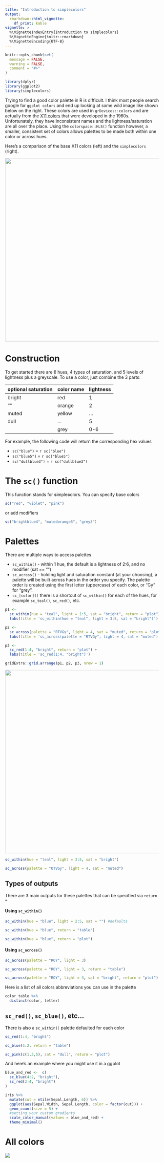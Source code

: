```yaml
---
title: "Introduction to simplecolors"
output: 
  rmarkdown::html_vignette:
    df_print: kable
vignette: >
  %\VignetteIndexEntry{Introduction to simplecolors}
  %\VignetteEngine{knitr::rmarkdown}
  %\VignetteEncoding{UTF-8}
---
```


```r
knitr::opts_chunk$set(
  message = FALSE,
  warning = FALSE,
  comment = "#>"
)
```

```r
library(dplyr)
library(ggplot2)
library(simplecolors)
```

Trying to find a good color palette in R is difficult. I think most people search google for `ggplot colors` and end up looking at some wild image like shown below on the right. These colors are used in `grDevices::colors` and are actually from the [X11 colors](https://en.wikipedia.org/wiki/X11_color_names) that were developed in the 1980s. Unfortunately, they have inconsistent names and the lightness/saturation are all over the place. Using the `colorspace::HLS()` function however, a smaller, consistent set of colors allows palettes to be made both within one color or across hues. 

Here's a comparison of the base X11 colors (left) and the `simplecolors` (right).

![](images/comparison.png){width=600px}

# Construction

To get started there are 8 hues, 4 types of saturation, and 5 levels of lightness plus a greyscale. To use a color, just combine the 3 parts:

|optional saturation|color name|lightness|
|-------------------|----------|---------|
|bright |red|1|
|""|orange|2|
|muted|yellow|...|
|dull|...|5|
||grey|0-6|

For example, the following code will return the corresponding hex values

* `sc("blue")` = `r sc("blue")`
* `sc("blue5")` = `r sc("blue5")`
* `sc("dullblue3")` = `r sc("dullblue3")`

# The `sc()` function
This function stands for **s**imple**c**olors. You can specify base colors
```r
sc("red", "violet", "pink")
```

or add modifiers
```r
sc("brightblue4", "mutedorange5", "grey3")
```

# Palettes
There are multiple ways to access palettes

* `sc_within()` - within 1 hue, the default is a lightness of 2:6, and no modifier (sat == "")
* `sc_across()` - holding light and saturation constant (at your choosing), a palette will be built across hues in the order you specify. The palette order is created using the first letter (uppercase) of each color, or "Gy" for "grey".
* `sc_[color]()` there is a shortcut of `sc_within()` for each of the hues, for example `sc_teal()`, `sc_red()`, etc.

```r
p1 <- 
  sc_within(hue = "teal", light = 1:5, sat = "bright", return = "plot") +
  labs(title = 'sc_within(hue = "teal", light = 3:5, sat = "bright")')

p2 <- 
  sc_across(palette = "RTVGy", light = 4, sat = "muted", return = "plot") +
  labs(title = 'sc_across(palette = "RTVGy", light = 4, sat = "muted")')

p3 <- 
  sc_red(1:4, "bright", return = "plot") +
  labs(title = 'sc_red(1:4, "bright")')

gridExtra::grid.arrange(p1, p2, p3, nrow = 1)
```
![](images/compare_functions.png){width=600px}


```r
sc_within(hue = "teal", light = 3:5, sat = "bright")
```

```r
sc_across(palette = "OTVGy", light = 4, sat = "muted")
```

## Types of outputs
There are 3 main outputs for these palettes that can be specified via `return = `

#### Using `sc_within()`
```r
sc_within(hue = "blue", light = 2:5, sat = "") #defaults
```

```r
sc_within(hue = "blue", return = "table")
```

```r
sc_within(hue = "blue", return = "plot")
```

#### Using `sc_across()`
```r
sc_across(palette = "ROY", light = 3)
```

```r
sc_across(palette = "ROY", light = 3, return = "table")
```

```r
sc_across(palette = "ROY", light = 3, sat = "bright", return = "plot")

```

Here is a list of all colors abbreviations  you can use in the palette
```r
color_table %>% 
  distinct(color, letter)
```

## `sc_red()`, `sc_blue()`, etc...
There is also a `sc_within()` palette defaulted for each color
```r
sc_red(1:4, "bright")
```

```r
sc_blue(5:2, return = "table")
```

```r
sc_pink(c(1,3,5), sat = "dull", return = "plot")
```

And here's an example where you might use it in a ggplot
```r
blue_and_red <-  c(
  sc_blue(4:2, "bright"), 
  sc_red(2:4, "bright")
)

iris %>% 
  mutate(cut = ntile(Sepal.Length, 6)) %>% 
  ggplot(aes(Sepal.Width, Sepal.Length, color = factor(cut))) +
  geom_count(size = 5) +
  #setting your custom gradients
  scale_color_manual(values = blue_and_red) +
  theme_minimal()
```

# All colors
![](../man/figures/color_names.png)
